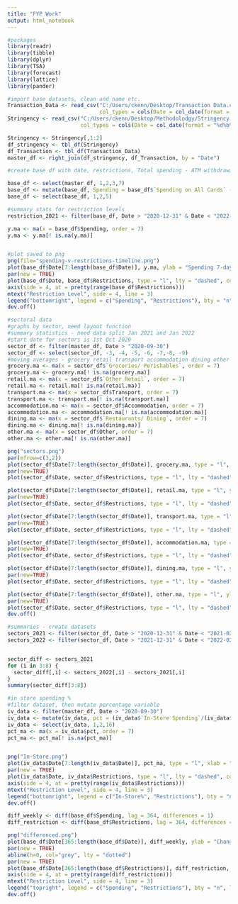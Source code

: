 ---
title: "FYP Work"
output: html_notebook
---

```{r setup}
#packages
library(readr)
library(tibble)
library(dplyr)
library(TSA)
library(forecast)
library(lattice)
library(pander)
```

```{r}
#import base datasets, clean and name etc.
Transaction_Data <- read_csv("C:/Users/ckenn/Desktop/Transaction Data.csv", 
                             col_types = cols(Date = col_date(format = "%d/%m/%Y")), col_names = )
Stringency <- read_csv("C:/Users/ckenn/Desktop/Methodolodgy/Stringency.csv", 
                       col_types = cols(Date = col_date(format = "%d%b%Y")))
```
```{r}
Stringency <- Stringency[,1:2]
df_stringency <- tbl_df(Stringency)
df_Transaction <- tbl_df(Transaction_Data)
master_df <- right_join(df_stringency, df_Transaction, by = "Date")

```

```{r}
#create base df with date, restrictions, Total spending - ATM withdrawals

base_df <- select(master_df, 1,2,3,7)
base_df <- mutate(base_df, Spending = base_df$`Spending on All Cards` - base_df$`ATM withdrawals`)
base_df <- select(base_df, 1,2,5)
```


```{r i}
#summary stats for restriction levels
restriction_2021 <- filter(base_df, Date > "2020-12-31" & Date < "2022-01-01")

y.ma <- ma(x = base_df$Spending, order = 7)
y.ma <- y.ma[! is.na(y.ma)]


#plot saved to png
png(file="spending-v-restrictions-timeline.png")
plot(base_df$Date[7:length(base_df$Date)], y.ma, ylab = "Spending 7-day Moving Average (€1,000's)", type = "l", main = "Spending and Restrictions Mar 2020 to Feb 2022", xlab = "Date")
par(new = TRUE)
plot(base_df$Date, base_df$Restrictions, type = "l", lty = "dashed", col = "red", axes = FALSE, xlab = "", ylab = "")
axis(side = 4, at = pretty(range(base_df$Restrictions)))
mtext("Restriction Level", side = 4, line = 3) 
legend("bottomright", legend = c("Spending", "Restrictions"), bty = "n", lty = c("solid", "dashed"), col = c("black", "red"))
dev.off()
```

```{r ii}
#sectoral data
#graphs by sector, need layout function
#summary statistics - need data split Jan 2021 and Jan 2022
#start date for sectors is 1st Oct 2020
sector_df <- filter(master_df, Date > "2020-09-30")
sector_df <- select(sector_df, -3, -4, -5, -6, -7,-8, -9)
#moving averages - grocery retail transport accommodation dining other
grocery.ma <- ma(x = sector_df$`Groceries/ Perishables`, order = 7)
grocery.ma <- grocery.ma[! is.na(grocery.ma)]
retail.ma <- ma(x = sector_df$`Other Retail`, order = 7)
retail.ma <- retail.ma[! is.na(retail.ma)]
transport.ma <- ma(x = sector_df$Transport, order = 7)
transport.ma <- transport.ma[! is.na(transport.ma)]
accommodation.ma <- ma(x = sector_df$Accommodation, order = 7)
accommodation.ma <- accommodation.ma[! is.na(accommodation.ma)]
dining.ma <- ma(x = sector_df$`Restaurants/ Dining`, order = 7)
dining.ma <- dining.ma[! is.na(dining.ma)]
other.ma <- ma(x = sector_df$Other, order = 7)
other.ma <- other.ma[! is.na(other.ma)]

png("sectors.png")
par(mfrow=c(3,2))
plot(sector_df$Date[7:length(sector_df$Date)], grocery.ma, type = "l", ylab = "Groceries ", xlab = "")
par(new=TRUE)
plot(sector_df$Date, sector_df$Restrictions, type = "l", lty = "dashed", col = "red", axes = FALSE, xlab = "", ylab = "")

plot(sector_df$Date[7:length(sector_df$Date)], retail.ma, type = "l", ylab = "Retail ", xlab = "")
par(new=TRUE)
plot(sector_df$Date, sector_df$Restrictions, type = "l", lty = "dashed", col = "red", axes = FALSE, xlab = "", ylab = "")

plot(sector_df$Date[7:length(sector_df$Date)], transport.ma, type = "l", ylab = "Transport ", xlab = "")
par(new=TRUE)
plot(sector_df$Date, sector_df$Restrictions, type = "l", lty = "dashed", col = "red", axes = FALSE, xlab = "", ylab = "")

plot(sector_df$Date[7:length(sector_df$Date)], accommodation.ma, type = "l", ylab = "Accommodation ", xlab = "")
par(new=TRUE)
plot(sector_df$Date, sector_df$Restrictions, type = "l", lty = "dashed", col = "red", axes = FALSE, xlab = "", ylab = "")

plot(sector_df$Date[7:length(sector_df$Date)], dining.ma, type = "l", ylab = "Dining ", xlab = "")
par(new=TRUE)
plot(sector_df$Date, sector_df$Restrictions, type = "l", lty = "dashed", col = "red", axes = FALSE, xlab = "", ylab = "")

plot(sector_df$Date[7:length(sector_df$Date)], other.ma, type = "l", ylab = "Other ", xlab = "")
par(new=TRUE)
plot(sector_df$Date, sector_df$Restrictions, type = "l", lty = "dashed", col = "red", axes = FALSE, xlab = "", ylab = "")
dev.off()
```

```{r iii}
#summaries - create datasets
sectors_2021 <- filter(sector_df, Date > "2020-12-31" & Date < "2021-02-01")
sectors_2022 <- filter(sector_df, Date > "2021-12-31" & Date < "2022-02-01")


sector_diff <- sectors_2021
for (i in 3:8) {
  sector_diff[,i] <- sectors_2022[,i] - sectors_2021[,i]
}
summary(sector_diff[3:8])
```








```{r iv}
#in store spending %
#filter dataset, then mutate percentage variable
iv_data <- filter(master_df, Date > "2020-09-30")
iv_data <- mutate(iv_data, pct = (iv_data$`In-Store Spending`/(iv_data$`Spending on All Cards`-iv_data$`ATM withdrawals`))*100)
iv_data <- select(iv_data, 1,2,16)
pct_ma <- ma(x = iv_data$pct, order = 7)
pct_ma <- pct_ma[! is.na(pct_ma)]


png("In-Store.png")
plot(iv_data$Date[7:length(iv_data$Date)], pct_ma, type = "l", xlab = "Date", ylab = "In-Store %", main = "In-Store Spending % and Restrictions Oct 2020 to Feb 2022")
par(new = TRUE)
plot(iv_data$Date, iv_data$Restrictions, type = "l", lty = "dashed", col = "red", axes = FALSE, xlab = "", ylab = "")
axis(side = 4, at = pretty(range(iv_data$Restrictions)))
mtext("Restriction Level", side = 4, line = 3) 
legend("bottomright", legend = c("In-Store%", "Restrictions"), bty = "n", lty = c("solid", "dashed"), col = c("black", "red"))
dev.off()
```
```{r}
diff_weekly <- diff(base_df$Spending, lag = 364, differences = 1)
diff_restriction <- diff(base_df$Restrictions, lag = 364, differences = 1)

png("differenced.png")
plot(base_df$Date[365:length(base_df$Date)], diff_weekly, ylab = "Change in Spending 364 day difference (€1,000's)", type = "l", main = "Spending and Restrictions 364 day differenced Mar 2021 to Feb 2022", xlab = "Date")
par(new = TRUE)
abline(h=0, col="grey", lty = "dotted")
par(new = TRUE)
plot(base_df$Date[365:length(base_df$Restrictions)], diff_restriction, type = "l", lty = "dashed", col = "red", axes = FALSE, xlab = "", ylab = "")
axis(side = 4, at = pretty(range(diff_restriction)))
mtext("Restriction Level", side = 4, line = 3) 
legend("topright", legend = c("Spending", "Restrictions"), bty = "n", lty = c("solid", "dashed"), col = c("black", "red"))
dev.off()
```

